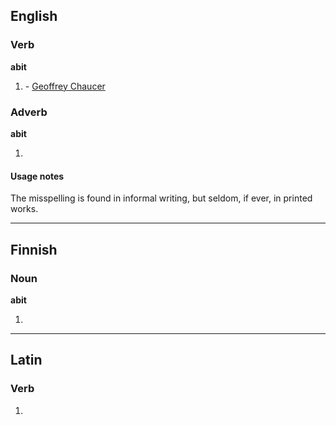 ==English==

===Verb===
'''abit'''

# {{obsolete}} {{third-person singular of|abide}} - [[w:Geoffrey Chaucer|Geoffrey Chaucer]]

===Adverb===
'''abit'''
# {{misspelling of|a bit}}

====Usage notes====
The misspelling is found in informal writing, but seldom, if ever, in printed works.

----

==Finnish==

===Noun===
'''abit'''

# {{plural of|abi|lang=Finnish}}

----

==Latin==

===Verb===
{{la-verb-form|abit}}

# {{conjugation of|[[abeo#Latin|abeō]]||3|s|pres|act|ind}}